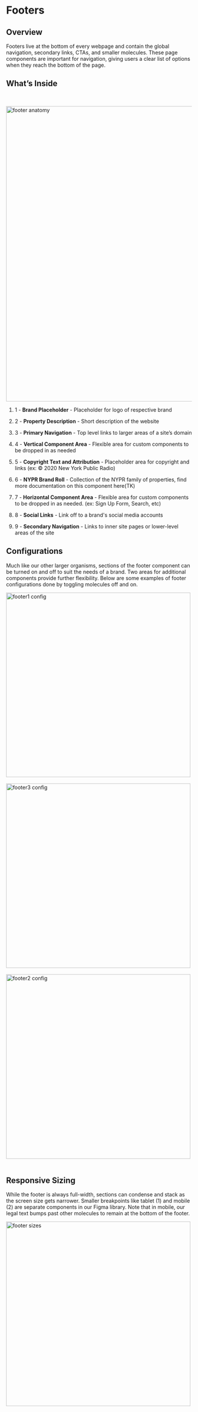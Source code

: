 
<Meta title="Components/Organisms/Footer" />


# Footers

## Overview

Footers live at the bottom of every webpage and contain the global navigation, secondary links, CTAs, and smaller molecules. These page components are important for navigation, giving users a clear list of options when they reach the bottom of the page.

  

## What’s Inside
&nbsp;

 <img alt="footer anatomy" src="./images/Organisms-Footer-Anatomy.png" width="800" />


1. 1 - **Brand Placeholder** - Placeholder for logo of respective brand

2. 2 - **Property Description** - Short description of the website

3. 3 - **Primary Navigation** - Top level links to larger areas of a site’s domain

4. 4 - **Vertical Component Area** - Flexible area for custom components to be dropped in as needed

5. 5 - **Copyright Text and Attribution** - Placeholder area for copyright and links (ex: © 2020 New York Public Radio)

6. 6 - **NYPR Brand Roll** - Collection of the NYPR family of properties, find more documentation on this component here(TK)

7. 7 - **Horizontal Component Area** - Flexible area for custom components to be dropped in as needed. (ex: Sign Up Form, Search, etc)

8. 8 - **Social Links** - Link off to a brand's social media accounts

9. 9 - **Secondary Navigation** - Links to inner site pages or lower-level areas of the site


  ## Configurations

Much like our other larger organisms, sections of the footer component can be turned on and off to suit the needs of a brand. Two areas for additional components provide further flexibility. Below are some examples of footer configurations done by toggling molecules off and on.

<img alt="footer1 config" src="./images/Organisms-Footer -Desktop1.png" width="500" />
&nbsp;
<img alt="footer3 config" src="./images/Organisms-Footer - Desktop-3.png" width="500" />
&nbsp;
<img alt="footer2 config" src="./images/Organisms-Footer -Desktop-2.png" width="500" />
&nbsp;


  
  ## Responsive Sizing

While the footer is always full-width, sections can condense and stack as the screen size gets narrower. Smaller breakpoints like tablet (1) and mobile (2) are separate components in our Figma library. Note that in mobile, our legal text bumps past other molecules to remain at the bottom of the footer.

 <img alt="footer sizes" src="./images/Organisms-Footer-Sizes.png" width="500" />

